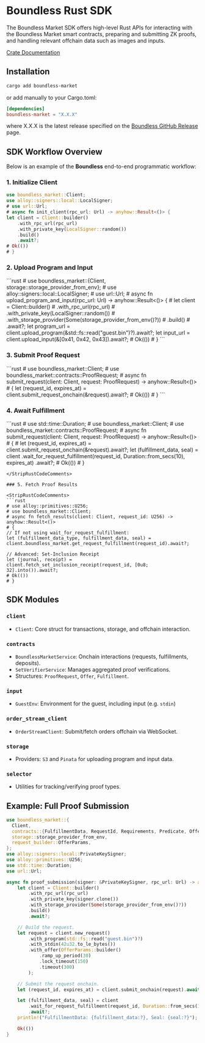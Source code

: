 
# Boundless Rust SDK

The Boundless Market SDK offers high-level Rust APIs for interacting with the Boundless Market smart contracts, preparing and submitting ZK proofs, and handling relevant offchain data such as images and inputs.

[Crate Documentation](https://docs.rs/boundless-market/latest/boundless_market/#boundless-market-sdk)

## Installation

```bash
cargo add boundless-market
```

or add manually to your Cargo.toml:

```toml
[dependencies]
boundless-market = "X.X.X"
```
where X.X.X is the latest release specified on the [Boundless GitHub Release](https://github.com/boundless-xyz/boundless/releases) page.

## SDK Workflow Overview

Below is an example of the **Boundless** end-to-end programmatic workflow:

### 1. Initialize Client

```rust
use boundless_market::Client;
use alloy::signers::local::LocalSigner;
# use url::Url;
# async fn init_client(rpc_url: Url) -> anyhow::Result<()> {
let client = Client::builder()
    .with_rpc_url(rpc_url)
    .with_private_key(LocalSigner::random())
    .build()
    .await?;
# Ok(())
# }
```

### 2. Upload Program and Input

<StripRustCodeComments>
```rust
# use boundless_market::{Client, storage::storage_provider_from_env};
# use alloy::signers::local::LocalSigner;
# use url::Url;
# async fn upload_program_and_input(rpc_url: Url) -> anyhow::Result<()> {
# let client = Client::builder()
#    .with_rpc_url(rpc_url)
#    .with_private_key(LocalSigner::random())
#    .with_storage_provider(Some(storage_provider_from_env()?))
#    .build()
#    .await?;
let program_url = client.upload_program(&std::fs::read("guest.bin")?).await?;
let input_url = client.upload_input(&[0x41, 0x42, 0x43]).await?;
# Ok(())
# }
```
</StripRustCodeComments>

### 3. Submit Proof Request

<StripRustCodeComments>
```rust
# use boundless_market::Client;
# use boundless_market::contracts::ProofRequest;
# async fn submit_request(client: Client, request: ProofRequest) -> anyhow::Result<()>
# {
let (request_id, expires_at) = client.submit_request_onchain(&request).await?;
# Ok(())
# }
```
</StripRustCodeComments>

### 4. Await Fulfillment

<StripRustCodeComments>
```rust
# use std::time::Duration;
# use boundless_market::Client;
# use boundless_market::contracts::ProofRequest;
# async fn submit_request(client: Client, request: ProofRequest) -> anyhow::Result<()>
# {
# let (request_id, expires_at) = client.submit_request_onchain(&request).await?;
let (fulfillment_data, seal) = client
    .wait_for_request_fulfillment(request_id, Duration::from_secs(10), expires_at)
    .await?;
# Ok(())
# }

```
</StripRustCodeComments>

### 5. Fetch Proof Results

<StripRustCodeComments>
```rust
# use alloy::primitives::U256;
# use boundless_market::Client;
# async fn fetch_results(client: Client, request_id: U256) -> anyhow::Result<()>
# {
// If not using wait_for_request_fulfillment:
let (fulfillment_data_type, fulfillment_data, seal) = client.boundless_market.get_request_fulfillment(request_id).await?;

// Advanced: Set-Inclusion Receipt
let (journal, receipt) = client.fetch_set_inclusion_receipt(request_id, [0u8; 32].into()).await?;
# Ok(())
# }
```
</StripRustCodeComments>

## SDK Modules

### `client`
- `Client`: Core struct for transactions, storage, and offchain interaction.

### `contracts`
- `BoundlessMarketService`: Onchain interactions (requests, fulfillments, deposits).
- `SetVerifierService`: Manages aggregated proof verifications.
- Structures: `ProofRequest`, `Offer`, `Fulfillment`.

### `input`
- `GuestEnv`: Environment for the guest, including input (e.g. `stdin`)

### `order_stream_client`
- `OrderStreamClient`: Submit/fetch orders offchain via WebSocket.

### `storage`
- Providers: `S3` and `Pinata` for uploading program and input data.

### `selector`
- Utilities for tracking/verifying proof types.

## Example: Full Proof Submission

```rust
use boundless_market::{
  Client,
  contracts::{FulfillmentData, RequestId, Requirements, Predicate, Offer},
  storage::storage_provider_from_env,
  request_builder::OfferParams,
};
use alloy::signers::local::PrivateKeySigner;
use alloy::primitives::U256;
use std::time::Duration;
use url::Url;

async fn proof_submission(signer: &PrivateKeySigner, rpc_url: Url) -> anyhow::Result<()> {
    let client = Client::builder()
        .with_rpc_url(rpc_url)
        .with_private_key(signer.clone())
        .with_storage_provider(Some(storage_provider_from_env()?))
        .build()
        .await?;

    // Build the request.
    let request = client.new_request()
        .with_program(std::fs::read("guest.bin")?)
        .with_stdin(42u32.to_le_bytes())
        .with_offer(OfferParams::builder()
            .ramp_up_period(30)
            .lock_timeout(150)
            .timeout(300)
        );

    // Submit the request onchain.
    let (request_id, expires_at) = client.submit_onchain(request).await?;

    let (fulfillment_data, seal) = client
        .wait_for_request_fulfillment(request_id, Duration::from_secs(10), expires_at)
        .await?;
    println!("FulfillmentData: {fulfillment_data:?}, Seal: {seal:?}");

    Ok(())
}
```
